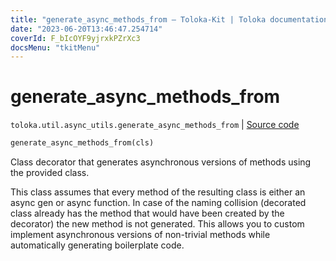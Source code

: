 ```yaml
---
title: "generate_async_methods_from — Toloka-Kit | Toloka documentation"
date: "2023-06-20T13:46:47.254714"
coverId: F_bIcOYF9yjrxkPZrXc3
docsMenu: "tkitMenu"
---
```


# generate_async_methods_from

`toloka.util.async_utils.generate_async_methods_from` | [Source code](https://github.com/Toloka/toloka-kit/blob/v1.2.0/src/util/async_utils.py#L223)

```python
generate_async_methods_from(cls)
```

Class decorator that generates asynchronous versions of methods using the provided class.

This class assumes that every method of the resulting class is either an async gen or async function. In case of
the naming collision (decorated class already has the method that would have been created by the decorator)
the new method is not generated. This allows you to custom implement asynchronous versions of non-trivial methods
while automatically generating boilerplate code.